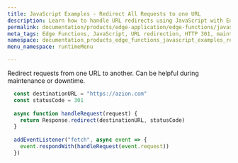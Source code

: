 ```yaml
---
title: JavaScript Examples - Redirect All Requests to one URL
description: Learn how to handle URL redirects using JavaScript with Edge Functions, ideal for site maintenance or downtime strategies.
permalink: documentation/products/edge-application/edge-functions/javascript-examples/redirect-requests
meta_tags: Edge Functions, JavaScript, URL redirection, HTTP 301, maintenance workflow, downtime strategy, web development, URL forwarding, redirect handler, serverless architecture
namespace: documentation_products_edge_functions_javascript_examples_redirect_url
menu_namespace: runtimeMenu

---
```


Redirect requests from one URL to another. Can be helpful during maintenance or downtime.

```js
  const destinationURL = "https://azion.com"
  const statusCode = 301
  
  async function handleRequest(request) {
    return Response.redirect(destinationURL, statusCode)
  }
  
  addEventListener("fetch", async event => {
    event.respondWith(handleRequest(event.request))
  })
```




